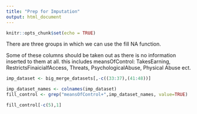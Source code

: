 ```yaml
---
title: "Prep for Imputation"
output: html_document
---
```


```r
knitr::opts_chunk$set(echo = TRUE)
```


There are three groups in which we can use the fill NA function.

Some of these columns should be taken out as there is no information inserted to them at all. this includes meansOfControl: TakesEarning, RestrictsFinaicialfAccess, Threats, PsychologicalAbuse, Physical Abuse ect.  

```r
imp_dataset <- big_merge_datasets[,-c((33:37),(41:48))]


```

```r
imp_dataset_names <- colnames(imp_dataset)
fill_control <- grep("meansOfControl+",imp_dataset_names, value=TRUE)

fill_control[-c(5),1]
``` 





